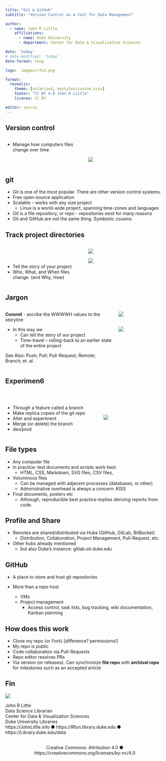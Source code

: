 ```yaml
---
title: "Git & GitHub"
subtitle: "Version Control as a tool for Data Management"

author: 
  - name: John R Little
    affiliations:
      - name: Duke University
      - department: Center for Data & Vizualization Sciences

date: 'today'
# date-modified: 'today'
date-format: long

logo:  images/rfun.png

format: 
  revealjs: 
    theme: [solarized, mystyles/custom.scss]
    footer: "CC BY 4.0 John R Little"
    license: CC BY

editor: source
---
```


## Version control

:::: {.columns}

::: {.column width="50%"}

- Manage how computers files change over time

:::

::: {.column width="50%"}

\
<br/>

![](images/Project Foundation Pyramid_v2.svg)

:::
::::

## git 

- Git is one of the most popular. There are other version control systems.  
- Free open-source application
- Scalable - works with any size project
    - Linux is a world-wide project, spanning time-zones and languages
- Git is a file repository, or repo - repositories exist for many reasons
- Git and GitHub are not the same thing.  Symbiotic cousins

## Track project directories 

:::: {.columns}

::: {.column width="50%"}

\
<br/>

- Tell the story of your project
- Who, What, and When files change.  (and Why, How)


:::

::: {.column width="50%"}
    
![](images/versioning.png)

![](images/commit_message.png)

:::

::::

## Jargon

:::: {.columns}

::: {.column width="70%"}

**Commit** - ascribe the WWWWH values to the storyline

- In this way we 
    - Can tell the story of our project
    - Time-travel – rolling-back to an earlier state of the entire project

[See Also: Push; Pull; Pull-Request; Remote; Branch; et. al.]{.muted}
    
:::

::: {.column width="30%"}
    
![](images/time_travel.png)
\
<br/>

![](images/time_travel_hash.png)

:::

::::


## Experimen6

\


:::: {.columns}

::: {.column width="60%"}

- Through a feature called a branch
- Make replica copies of the git repo
- Alter and experiment 
- Merge (or delete) the branch
- dev/prod

:::

::: {.column width="40%"}

\

![](images/branch.png)

:::

::::

## File types

- Any computer file
- In practice:  text documents and scripts work best
    - HTML, CSS, Markdown, SVG files, CSV files,
- Voluminous files 
    - Can be managed with adjacent processes (databases, or other)
    - Administrative overhead is always a concern:  KISS
- Final documents, posters etc
    - Although, reproducible best practice implies deriving reports from code.

## Profile and Share

- Remotes are shared/distributed via Hubs (GitHub, GitLab, BitBucket)
    - Distribution, Collaboration, Project Management, Pull-Request, etc.


- Other hubs already mentioned
    - but also Duke’s instance:  gitlab.oit.duke.edu

## GitHub

- A place to store and host git repositories

- More than a repo host
  - VMs 
  - Project management
      - Access control, task lists, bug tracking, wiki documentation, Kanban planning
      
## How does this work

- Clone my repo (or Fork) [difference? permissions!]
- My repo is public
- Code collaboration via Pull-Requests
- Repo editor resolves PRs
- Via version (or releases). Can synchronize **file repo** with **archival repo** for milestones such as an accepted article

## Fin {transition="zoom"}

::: {layout="[[-1], [1, 5]]"}
![](images/rfun.png)

John R Little\
Data Science Librarian\
[Center for Data & Visualization Sciences\
Duke University Libraries]{.muted .mediumtext}\
[https://JohnLittle.info ● https://Rfun.library.duke.edu ● https://Library.duke.edu/data]{.muted .smalltext}
:::

<center><i class="fab fa-creative-commons fa-2x"></i> <i class="fab fa-creative-commons-by fa-2x"></i>\
[Creative Commons: Attribution 4.0 ● https://creativecommons.org/licenses/by-nc/4.0]{.muted .smalltext}</center>

::: footer
:::


